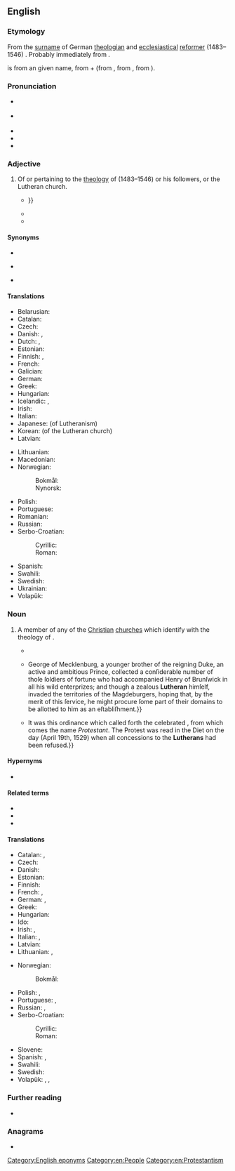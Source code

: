 {{also|lutheran}}
==English==
{{was wotd|2017|October|31}}

===Etymology===
From the [[surname]] of German [[theologian]] and [[ecclesiastical]] [[reformer]] {{w|Martin Luther}} (1483–1546) {{suffix|en||an}}. Probably immediately from {{der|en|RL.|Lutheranus}}.

{{m|en|Luther}} is from an {{etyl|goh|en}} given name, from {{m|goh|liut||people}} + {{m|goh|heri||army}} (from {{der|en|gem-pro|*harjaz||army; commander, warrior}}, from {{der|en|ine-pro|*kóryos||war; troops}}, from {{m|ine-pro|*ker-||army}}).

===Pronunciation===
* {{a|RP}} {{IPA|en|/ˈluːθəɹ(ə)n/|/ˈluːθɹ(ə)n/}}
* {{a|GA}} {{IPA|en|/ˈluθəɹən/|/ˈluθɹən/}}
* {{audio|en|en-us-Lutheran.ogg|Audio (GA)}}
* {{audio|en|en-au-Lutheran.ogg|Audio (AU)}}
* {{hyphenation|en|Lu|ther|an}}

===Adjective===
{{en-adj}}

# {{lb|en|Christianity}} Of or pertaining to the [[theology]] of {{w|Martin Luther}} (1483–1546) or his followers, or the Lutheran church.
#: {{ux|en|A '''Lutheran''' understanding of the [[Lord's Supper|Lord’s Supper]] is not the same as that of other denominations.}}
#* {{quote-book|en|author=D. Fulke [''i.e.'', {{w|William Fulke}}]|title=A Briefe Confutation, of a Popish Discourse: Lately Set Forth, and Presumptuously Dedicated to the Queenes Most Excellent Maiestie: By Iohn Howlet [pseudonym; {{w|Robert Persons}}], or Some Other Birde of the Night, vnder that Name. Contayning Certaine Reasons, why Papistes Refuse to Come to Church, which Reasons are here Inserted and Set Downe at Large, with Their Generall Answeres|location=London|publisher=Printed [by Thomas Dawson] for George Byshop|year=1581|section=folio 12, recto and verso|sectionurl=https://books.google.com/books?id=FutCAQAAMAAJ&pg=PA12-IA1|oclc=931154147|passage=[I]f when Luther firſt began to teach new doctrine, the catholiks at that time had not vouchſafed to giue him the [[hearing|hering]], but had auoided his prechings & [[privy|preuy]] couenticles, ther had not bin now in the worlde, either '''Lutheran''', Swinglian, Calueniſt, Puritan, Anabaptiſt, Trinetarie, Family of loue, Adamite, or the lyke: whereof now there are ſo many thouſands abroad, al ſpringing of that firſt ſecte, and troubling at this day the whole worlde, {{...}}}}
#* {{quote-journal|en|title=Extract of a Letter from the Rev. Mr. {{smallcaps|Gunther}}, Minister at Wodonoy Bujerack, in the Russian Government of Saratow, on the Wolga, in Asia, to the Rev. Dr. {{smallcaps|Burckhardt}}, London|magazine=[[w:Evangelical Magazine|The Evangelical Magazine]]|location=London|publisher=Printed by and for T. Chapman, No. 151 [[w:Fleet Street|Fleet-Street]]|month=August|year=1798|volume=VI|page=309|pageurl=https://books.google.com/books?id=5hMEAAAAQAAJ&pg=PA309|oclc=220733602|passage=On the borders of that river [the [[Volga]]] 104 colonies have ſettled, conſiſting of Germans, who emigrated to thoſe parts in the years of dearth and famine. Theſe colonies have already three Calviniſt, and four '''Lutheran''' ministers.}}
#* {{quote-book|en|author=Ringo Ringvee|chapter=Religion and Nation-building in Estonia: Some Perspectives on Secular Society|editors=Greg Simons and David Westerlund|title=Religion, Politics and Nation-building in Post-Communist Countries|series=Post-Soviet Politics|location=Farnham, Surrey; Burlington, Vt.|publisher={{w|Ashgate Publishing}}|year=2015|page=151|pageurl=https://books.google.com/books?id=LGrVBgAAQBAJ&pg=PA151|isbn=978-1-4724-4969-6|passage=[A] number of '''Lutheran''' priests were involved in the activities of the EHS [Estonian Heritage Society]. The EELC &#91;{{w|Estonian Evangelical Lutheran Church}}&#93; identified itself again as 'the people's church' and stressed the connection between the '''Lutheran''' Church and Estonian national identity, although the alleged connection with radical nationalism is an exaggeration.}}

====Synonyms====
* {{l|en|Evangelical Lutheran}}
* {{l|en|Lutheranist}} {{qualifier|uncommon}}
* {{l|en|Lutherist}} {{qualifier|one sense|uncommon}}

====Translations====
{{trans-top|pertaining to the theology of Martin Luther or his followers, or the Lutheran church}}
* Belarusian: {{t|be|лютэранскі|sc=Cyrl}}
* Catalan: {{t|ca|luterà}}
* Czech: {{t+|cs|luteránský}}
* Danish: {{t|da|lutheransk}}, {{t|da|luthersk}}
* Dutch: {{t|nl|lutheraans}}, {{t+|nl|luthers}}
* Estonian: {{t+|et|luterlik}}
* Finnish: {{t+|fi|luterilainen}}, {{t+|fi|evankelis-luterilainen}}
* French: {{t+|fr|luthérien}}
* Galician: {{t|gl|luterano|m}}
* German: {{t+|de|lutherisch}}
* Greek: {{t+|el|λουθηρανικός}}
* Hungarian: {{t+|hu|lutheránus}}
* Icelandic: {{t|is|lúterskur}}, {{t|is|lútherskur}}
* Irish: {{t|ga|Liútarach}}
* Italian: {{t+|it|luterano}}
* Japanese: {{t|ja|ルター派|alt=ルター派の|tr=rutaaha-no}} (of Lutheranism)
* Korean: {{t|ko|루터교회|alt=루터교회의|tr=rutokyohoi-ui}} (of the Lutheran church)
* Latvian: {{t|lv|luterisks}}
{{trans-mid}}
* Lithuanian: {{t|lt|liuteroniškas}}
* Macedonian: {{t|mk|лутерански|tr=luteranski|sc=Cyrl}}
* Norwegian:
*: Bokmål: {{t|nb|luthersk}}
*: Nynorsk: {{t|nn|luthersk}}
* Polish: {{t+|pl|luterański}}
* Portuguese: {{t+|pt|luterano}}
* Romanian: {{t+|ro|luteran}}
* Russian: {{t+|ru|лютеранский}}
* Serbo-Croatian:
*: Cyrillic: {{t|sh|лутѐра̄нскӣ|sc=Cyrl}}
*: Roman: {{t+|sh|lutèrānskī}}
* Spanish: {{t+|es|luterano}}
* Swahili: {{t|sw|Kilutheri}}
* Swedish: {{t+|sv|luthersk}}
* Ukrainian: {{t+|uk|лютеранський|m|tr=ljuterans'kyj|sc=Cyrl}}
* Volapük: {{t|vo|luterik}}
{{trans-bottom}}

===Noun===
{{en-noun}}

# {{lb|en|Christianity}} A member of any of the [[Christian]] [[church]]es which identify with the theology of {{w|Martin Luther}}.
#: {{ux|en|The split between the '''Lutherans''' and the Roman Catholics began with the [[w:Diet of Worms#Edict of Worms|Edict of Worms]] in 1521.}}
#* {{quote-book|en|author=William Rainolds [''i.e.'', [[w:William Reynolds (theologian)|William Reynolds]]]|chapter=VVherein is Refelled{{sic|Repelled?}} M. VV. Ansvvere to Certaine Places of S[aint] [[w:John Chrysostom|Chrysostome]] Touching the Real Presence and Sacrifice|title=A Refvtation of Svndry Reprehensions, Cavils, and False Sleightes, by which M. [[w:William Whitaker (theologian)|[William] Whitaker]] Laboureth to Deface the Late English Translation and Catholike Annotations of the New Testament, and the Booke of Discouery of Heretical Corruptions|location=Paris|publisher=[s.n.]|year=1583|pages=222–223|pageurl=https://books.google.com/books?id=g9M7AAAAcAAJ&pg=PA223|oclc=8433986|passage=[I]f you had bene but ſo conuerſante in Caluine &#91;{{w|John Calvin}}&#93; as your profeſsion requireth, you could not ſo far haue bene ouerſeene in this eaſie diſtinction knowen to Catholike, '''Lutheran''' and [[Zwinglian|Zuinglian]], although when Caluine wrote thus, perhaps he was more then halfe a '''Lutheran''', and not ſo far gone in [[Zwinglianism|Zuinglianiſme]] as after.}}
#* {{quote-book|en|author=William Robertson|authorlink=William Robertson (historian)|chapter=The Siege of Magdeburg [marginal note]|title=The History of the Reign of the [[w:Charles V, Holy Roman Emperor|Emperor Charles V]]|edition=new|location=London|publisher=Printed for [[w:William Strahan (publisher)|W[illiam] Strahan]]; [[w:Thomas Cadell (publisher)|T[homas] Cadell]], in the [[w:Strand, London|Strand]]; Edinburgh: J. Balfour|year=1772|volume=IV|section=book X|page=40|pageurl=https://books.google.com/books?id=BrfBqGHLzVQC&pg=PA40|oclc=969042486|passage={{...}} George of Mecklenburg, a younger brother of the reigning Duke, an active and ambitious Prince, collected a conſiderable number of thoſe ſoldiers of fortune who had accompanied Henry of Brunſwick in all his wild enterprizes; and though a zealous '''Lutheran''' himſelf, invaded the territories of the Magdeburgers, hoping that, by the merit of this ſervice, he might procure ſome part of their domains to be allotted to him as an eſtabliſhment.}}
#* {{quote-book|en|author=Thomas M[artin] Lindsay|authorlink=Thomas Martin Lindsay|chapter=From the Diet of Speyer, 1526, to the Religious Peace of Augsburg, 1555|title=A History of the Reformation|series=International Theological Library|location=New York, N.Y.|publisher={{w|Charles Scribner's Sons}}|year=1906|volume=I (The Reformation in Germany from Its Beginning to the Religious Peace of Augsburg)|pages=345–346|pageurl=https://archive.org/stream/historyofreformat190600lind#page/345/mode/1up/|oclc=3960339|passage=At this memorable [[w:Diet of Speyer (1529)|Diet of Speyer]] (1529), a compact Roman Catholic majority faced a weak Lutheran minority. The Emperor, through his commissioners, declared at the outset that he abolished, "by his imperial and absolute authority (''Machtvollkommenheit'')," the clause in the ordinance of 1526 on which the '''Lutherans''' had relied when they founded their territorial Churches; it had been the cause, he said, "of much ill counsel and misundestanding." {{...}} It was this ordinance which called forth the celebrated {{smallcaps|Protest}}, from which comes the name ''Protestant''. The Protest was read in the Diet on the day (April 19th, 1529) when all concessions to the '''Lutherans''' had been refused.}}

====Hypernyms====
* {{l|en|Protestant}}

====Related terms====
* {{l|en|Lutheranism}}
* {{l|en|Lutheranist}}
* {{l|en|Lutherist}}

====Translations====
{{trans-top|member of any Christian church identifying with the theology of Martin Luther}}
* Catalan: {{t|ca|luterà|m}}, {{t|ca|luterana|f}}
* Czech: {{t|cs|luterán|m}}
* Danish: {{t|da|lutheraner|c}}
* Estonian: {{t|et|luterlane}}
* Finnish: {{t+|fi|luterilainen}}
* French: {{t+|fr|luthérien|m}}, {{t+|fr|luthérienne|f}}
* German: {{t|de|Lutheraner|m}}, {{t|de|Lutheranerin|f}}
* Greek: {{t+|el|λουθηρανός|m}}
* Hungarian: {{t+|hu|lutheránus}}
* Ido: {{t+|io|Luterano}}
* Irish: {{t|ga|Liútarach|m}}, {{t|ga|Clann Liútair|f}} {{qualifier|collective, 'the Lutherans'}}
* Italian: {{t+|it|luterano|m}}, {{t+|it|luterana|f}}
* Latvian: {{t|lv|luterānis|m}}
* Lithuanian: {{t+|lt|liuteronas|m}}, {{t+|lt|liuteronė|f}}
{{trans-mid}}
* Norwegian:
*: Bokmål: {{t+|nb|lutheraner|m}}
* Polish: {{t+|pl|luteranin|m}}, {{t+|pl|luteranka|f}}
* Portuguese: {{t+|pt|luterano|m}}, {{t|pt|luterana|f}}
* Russian: {{t+|ru|лютера́нин|m}}, {{t+|ru|лютера́нка|f}}
* Serbo-Croatian:
*: Cyrillic: {{t|sh|лутѐра̄н|m|sc=Cyrl}}
*: Roman: {{t+|sh|lutèrān|m}}
* Slovene: {{t+|sl|luteranec}}
* Spanish: {{t+|es|luterano|m}}, {{t+|es|luterana|f}}
* Swahili: {{t|sw|Mlutheri}}
* Swedish: {{t+|sv|lutheran}}
* Volapük: {{qualifier|♂♀}} {{t|vo|luteran}}, {{qualifier|♂}} {{t|vo|hiluteran}}, {{qualifier|♀}} {{t|vo|jiluteran}}
{{trans-bottom}}

===Further reading===
* {{pedia|Lutheranism}}

===Anagrams===
* {{anagrams|en|a=aehlnrtu|unhalter}}

[[Category:English eponyms]]
[[Category:en:People]]
[[Category:en:Protestantism]]